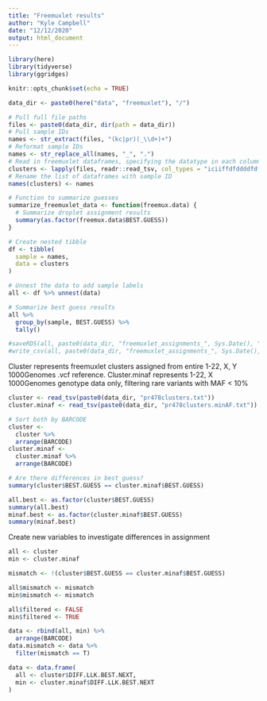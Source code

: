 ```yaml
---
title: "Freemuxlet results"
author: "Kyle Campbell"
date: "12/12/2020"
output: html_document
---
```


```r
library(here)
library(tidyverse)
library(ggridges)

knitr::opts_chunk$set(echo = TRUE)

data_dir <- paste0(here("data", "freemuxlet"), "/")
```

```r
# Pull full file paths
files <- paste0(data_dir, dir(path = data_dir))
# Pull sample IDs
names <- str_extract(files, "(kc|pr)(_\\d+)+")
# Reformat sample IDs
names <- str_replace_all(names, "_", ".")
# Read in freemuxlet dataframes, specifying the datatype in each column
clusters <- lapply(files, readr::read_tsv, col_types = "iciiffdfddddfdfddfdd")
# Rename the list of dataframes with sample ID
names(clusters) <- names
```

```r
# Function to summarize guesses
summarize_freemuxlet_data <- function(freemux.data) {
  # Summarize droplet assignment results
  summary(as.factor(freemux.data$BEST.GUESS))
}

# Create nested tibble
df <- tibble(
  sample = names,
  data = clusters
)

# Unnest the data to add sample labels
all <- df %>% unnest(data)

# Summarize best guess results
all %>%
  group_by(sample, BEST.GUESS) %>%
  tally()

#saveRDS(all, paste0(data_dir, "freemuxlet_assignments_", Sys.Date(), ".rda"))
#write_csv(all, paste0(data_dir, "freemuxlet_assignments_", Sys.Date(), ".csv"))
```

Cluster represents freemuxlet clusters assigned from entire 1-22, X, Y 1000Genomes .vcf reference.
Cluster.minaf represents 1-22, X 1000Genomes genotype data only, filtering rare variants with MAF < 10%

```r
cluster <- read_tsv(paste0(data_dir, "pr478clusters.txt"))
cluster.minaf <- read_tsv(paste0(data_dir, "pr478clusters.minAF.txt"))

# Sort both by BARCODE
cluster <- 
  cluster %>%
  arrange(BARCODE)
cluster.minaf <-
  cluster.minaf %>%
  arrange(BARCODE)

# Are there differences in best guess?
summary(cluster$BEST.GUESS == cluster.minaf$BEST.GUESS)

all.best <- as.factor(cluster$BEST.GUESS)
summary(all.best)
minaf.best <- as.factor(cluster.minaf$BEST.GUESS)
summary(minaf.best)
```
Create new variables to investigate differences in assignment
```r
all <- cluster
min <- cluster.minaf

mismatch <- !(cluster$BEST.GUESS == cluster.minaf$BEST.GUESS)

all$mismatch <- mismatch
min$mismatch <- mismatch

all$filtered <- FALSE
min$filtered <- TRUE

data <- rbind(all, min) %>%
  arrange(BARCODE)
data.mismatch <- data %>%
  filter(mismatch == T)
```

```r
data <- data.frame(
  all <- cluster$DIFF.LLK.BEST.NEXT,
  min <- cluster.minaf$DIFF.LLK.BEST.NEXT
)
```